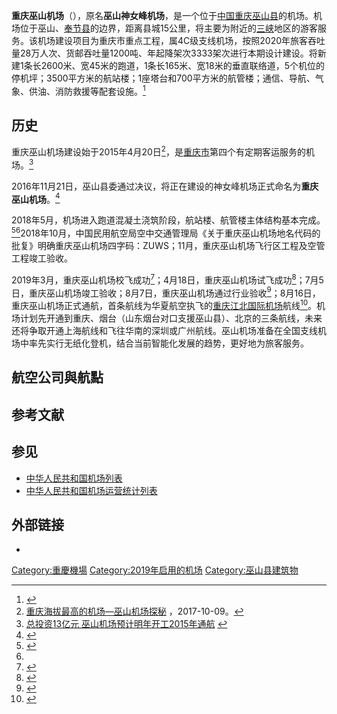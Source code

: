 {{Infobox airport
| name         = 重庆巫山机场
| nativename-a = 
| nativename-r = ''Wushan Airport''
| image        = 
| image-width  = 
| caption      = 
| IATA         = WSK
| ICAO         =  ZUWS
| type         = 民用
| owner        = 
|opened = {{start date|2019|8|16}}
| operator     = 
| city-served  = [[重庆市|重庆市]][[奉节县|奉节县]]<br />重庆市[[巫山县|巫山县]]
| location     =
| coordinates = {{coord|31|03|46|N|109|42|09|E|type:airport_region:CN|display=inline,title}}
| pushpin_map            = China Chongqing
| pushpin_mapsize        = 250
| pushpin_map_caption    = 在重慶市的位置
| pushpin_label          = WSK
| website      = 
| elevation-m  =  1771.48
| metric-elev  =
| metric-rwy   = 
| r1-number    = 
| r1-length-m  = 
| r1-surface   = 
| footnotes    = 
}}
'''重庆巫山机场'''（{{airport codes|WSK|ZUWS}}），原名'''巫山神女峰机场'''，是一个位于[[中国|中国]][[重庆|重庆]][[巫山县|巫山县]]的机场。机场位于巫山、[[奉节县|奉节县]]的边界，距离县城15公里，将主要为附近的[[長江三峽|三峡]]地区的游客服务。该机场建设项目为重庆市重点工程，属4C级支线机场，按照2020年旅客吞吐量28万人次、货邮吞吐量1200吨、年起降架次3333架次进行本期设计建设。将新建1条长2600米、宽45米的跑道，1条长165米、宽18米的垂直联络道，5个机位的停机坪；3500平方米的航站楼；1座塔台和700平方米的航管楼；通信、导航、气象、供油、消防救援等配套设施。<ref name=":0">{{Cite news|url=http://cq.qq.com/a/20180620/019170.htm|title=他们在重庆巫山削平了一座山 要建中国风景最美机场|author=|date=2018-06-20|work=大渝网|accessdate=2018-06-21|archive-date=2019-06-16|archive-url=https://web.archive.org/web/20190616171754/https://cq.qq.com/a/20180620/019170.htm|dead-url=no}}</ref>

==历史==
重庆巫山机场建设始于2015年4月20日<ref>[http://www.cqwb.com.cn/kxw/2017-10/09/content_385917240958722.htm 重庆海拔最高的机场—巫山机场探秘] {{Wayback|url=http://www.cqwb.com.cn/kxw/2017-10/09/content_385917240958722.htm |date=20180123072205 }}，2017-10-09。</ref>，是[[重庆市|重庆市]]第四个有定期客运服务的机场。<ref name="xinhua">[http://cq.xinhuanet.com/news/2011-03/04/content_22197606.htm 总投资13亿元 巫山机场预计明年开工2015年通航] {{webarchive|url=https://web.archive.org/web/20120425091345/http://cq.xinhuanet.com/news/2011-03/04/content_22197606.htm |date=2012-04-25 }}</ref>

2016年11月21日，巫山县委通过决议，将正在建设的神女峰机场正式命名为'''重庆巫山机场'''。<ref>{{cite web |title=神女峰机场 正式改名重庆巫山机场 |url=http://news.163.com/16/1122/01/C6EJPEUD000187VI.html |publisher=网易新闻 |access-date=2016-11-21 |archive-date=2020-02-28 |archive-url=https://web.archive.org/web/20200228234041/http://news.163.com/16/1122/01/C6EJPEUD000187VI.html |dead-url=no }}</ref>

2018年5月，机场进入跑道混凝土浇筑阶段，航站楼、航管楼主体结构基本完成。<ref>{{cite news|title=巫山机场计划10月试飞 明年通航|url=http://www.chinacqsb.com/appWebContent.htm?id=f8b72878636bb4f101637fe0481f1e3a|accessdate=2018-05-24|work=重庆商报|date=2018-05-21|archive-url=https://web.archive.org/web/20180524222105/http://www.chinacqsb.com/appWebContent.htm?id=f8b72878636bb4f101637fe0481f1e3a|archive-date=2018-05-24|dead-url=yes}}</ref><ref name=":0" />2018年10月，中国民用航空局空中交通管理局《关于重庆巫山机场地名代码的批复》明确重庆巫山机场四字码：ZUWS；11月，重庆巫山机场飞行区工程及空管工程竣工验收。

2019年3月，重庆巫山机场校飞成功<ref>{{cite web |title=漂亮！巫山机场顺利通过竣工验收 正式通航时间进入倒计时 |url=https://cq.qq.com/a/20190705/007215.htm |website=大渝新闻 |publisher=上游新闻·重庆晨报 |accessdate=2020-12-03}}</ref>；4月18日，重庆巫山机场试飞成功<ref>{{cite news |title=巫山机场今天试飞成功 主城到巫山1小时可达 |url=http://cq.cqnews.net/html/2019-04/18/content_50408395.html |accessdate=2019-04-18 |work=华龙网 |date=2019-04-18 |archive-date=2020-08-15 |archive-url=https://web.archive.org/web/20200815134342/http://cq.cqnews.net/html/2019-04/18/content_50408395.html |dead-url=no }}</ref>；7月5日，重庆巫山机场竣工验收；8月7日，重庆巫山机场通过行业验收<ref>{{cite news |title=巫山机场即将通航 |url=http://paper.ce.cn/jjrb/html/2019-08/08/content_397602.htm |accessdate=2020-12-03 |work=[[经济日报|经济日报]] |agency=[[新华社|新华社]]}}</ref>；8月16日，重庆巫山机场正式通航，首条航线为华夏航空执飞的[[重庆江北国际机场|重庆江北国际机场]]航线<ref>{{cite web |title=长江三峡“云端机场”通航 |url=http://www.gov.cn/xinwen/2019-08/16/content_5421714.htm?_zbs_baidu_bk |website=中国政府网 |publisher=新华社 |accessdate=2020-12-03}}</ref>。机场计划先开通到重庆、烟台（山东烟台对口支援巫山县）、北京的三条航线，未来还将争取开通上海航线和飞往华南的深圳或广州航线。巫山机场准备在全国支线机场中率先实行无纸化登机，结合当前智能化发展的趋势，更好地为旅客服务。

== 航空公司與航點 ==
{{Airport-dest-list
| {{flagicon|PRC}} [[華夏航空|華夏航空]]（G5）| [[重慶江北国际机场|重慶]]
| {{flagicon|PRC}} [[中國東方航空|中國東方航空]]（MU）| [[煙臺蓬萊国际机场|煙臺]]
| {{flagicon|PRC}} [[中國南方航空|中國南方航空]]（CZ）| [[廣州白雲国际机场|廣州]]
}}

== 参考文献 ==
{{Reflist}}

== 参见 ==
* [[中华人民共和国机场列表|中华人民共和国机场列表]]
* [[中华人民共和国机场运营统计列表|中华人民共和国机场运营统计列表]]

==外部链接==
* {{YouTube|EHKljIb5A8U|The most spectacular airport in the world——Wushan Airport重庆巫山机场|language=zh}}

{{中华人民共和国机场}}
{{重庆机场}}
{{重庆市}}

{{Authority control}}
[[Category:重慶機場|Category:重慶機場]]
[[Category:2019年启用的机场|Category:2019年启用的机场]]
[[Category:巫山县建筑物|Category:巫山县建筑物]]